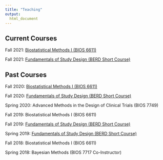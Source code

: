 ```yaml
---
title: "Teaching"
output: 
  html_document
---
```


## Current Courses

Fall 2021: [Biostatistical Methods I (BIOS 6611)](https://www.alexkaizer.com/bios_6611/)

Fall 2021: [Fundamentals of Study Design (BERD Short Course)](study_design_berd.html)

## Past Courses

Fall 2020: [Biostatistical Methods I (BIOS 6611)](https://www.alexkaizer.com/bios_6611/)

Fall 2020: [Fundamentals of Study Design (BERD Short Course)](study_design_berd.html)

Spring 2020: Advanced Methods in the Design of Clinical Trials (BIOS 7749)

Fall 2019: Biostatistical Methods I (BIOS 6611)

Fall 2019: [Fundamentals of Study Design (BERD Short Course)](study_design_berd.html)

Spring 2019: [Fundamentals of Study Design (BERD Short Course)](study_design_berd.html)

Fall 2018: Biostatistical Methods I (BIOS 6611)

Spring 2018: Bayesian Methods (BIOS 7717 Co-Instructor)



